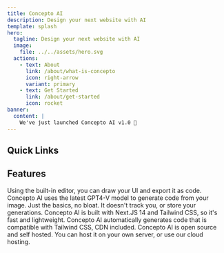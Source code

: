 ```yaml
---
title: Concepto AI
description: Design your next website with AI 
template: splash
hero:
  tagline: Design your next website with AI
  image:
    file: ../../assets/hero.svg
  actions:
    - text: About
      link: /about/what-is-concepto
      icon: right-arrow
      variant: primary
    - text: Get Started
      link: /about/get-started
      icon: rocket
banner:
  content: |
    We've just launched Concepto AI v1.0 🚀
---
```



## Quick Links

<CardGrid>
  <LinkCard title="What is Concepto AI?" href="/about/what-is-concepto" />
  <LinkCard title="How does Concepto AI work?" href="/about/how-does-concepto-work" />
  <LinkCard title="Self Hosting" href="/self-hosted" />
  <LinkCard title="Cloud Hosted" href="/cloud-hosted/" />
</CardGrid>

## Features

<CardGrid>
	<Card title="Draw your UI" icon="pencil">
		Using the built-in editor, you can draw your UI and export it as code.
	</Card>
	<Card title="Generate with AI" icon="laptop">
		Concepto AI uses the latest GPT4-V model to generate code from your image.
	</Card>
	<Card title="Privacy Friendly" icon="open-book">
		Just the basics, no bloat. It doesn't track you, or store your generations.
	</Card>
	<Card title="Lightweight & Fast" icon="rocket">
		Concepto AI is built with Next.JS 14 and Tailwind CSS, so it's fast and lightweight.
	</Card>
	<Card title="Compatible Code" icon="setting">
		Concepto AI automatically generates code that is compatible with Tailwind CSS, CDN included.
	</Card>
	<Card title="Self Hosted & Cloud Hosting" icon="list-format">
		Concepto AI is open source and self hosted. You can host it on your own server, or use our cloud hosting.
	</Card>
</CardGrid>



